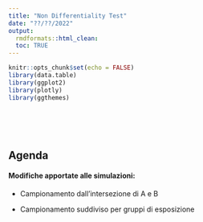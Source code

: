 ```yaml
---
title: "Non Differentiality Test"
date: "??/??/2022"
output: 
  rmdformats::html_clean:
  toc: TRUE
---
```


```r
knitr::opts_chunk$set(echo = FALSE)
library(data.table)
library(ggplot2)
library(plotly)
library(ggthemes)
```

<br><br><br>

## Agenda

#### Modifiche apportate alle simulazioni:

- Campionamento dall'intersezione di A e B

- Campionamento suddiviso per gruppi di esposizione 




<br><br><br>


